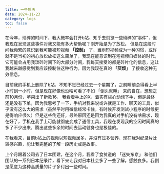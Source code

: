 ```yaml
---
title: 一些想法
date: 2024-11-23
category: logs
toc: false
---
```


在今年，琐碎的时间下，我大概率会打开b站、知乎去浏览一些琐碎的“事件”，但我现在发现这些事件对我又能有多大帮助呢？刚开始是为了放松，
但是在这段时间我频繁的意识到我可能被短视频 **「控制」** 了，当刷短视频成为一种习惯，或许就不是当初的初心放松放松这么简单了，我现在能意识到在短视频自媒体的时代，它可能会占用我琐碎时间下的大部分时间，我每天接受的都是碎片化的信息，这让我越来越感觉到我应该控制住这种行为，因为我现在真的 **「厌烦」** 了接收这种无效信息。  

目前我的手机上删除了b站，不知不觉已经过去一个星期了，之前睡前总得看上半小时到一小时，但是现在好像也没啥可看了不如 「倒头就睡」 来的自在，想想之前10月份，苹果出了新款16，
我看着手上的X，着实有些心动想下手，但是最终还是没有下单，因为我思考了一下，手机对我来说或许就是工作、聊天的工具，似乎没有这么大的需求（虽然平时用微信经常卡住，有时候开发测试小程序的时候更是得响应很久）但是这些倒还好，最终原因还是因为我真的对手机没有啥需求，现在好了，手机在我手上可能就彻底变成了通信工具，我现在发现我的空闲时间真的多了不少出来，腾出这些多余的时间去运动健身也是极佳的。

在我看来，目前b站上的视频以短视频居多，并没有过多营养，现在我对纪录片比较感兴趣，能让我完整的了解一段历史或是故事。  

上个月跟着公司去了日本团建，在这个月，我看了食贫道的 「迷失东京」 和他们团队的一系列日本纪录片，看下来让我对日本社会多了一些了解，感触良多。我倒是愿意为这种高质量的片子多付出一些时间。